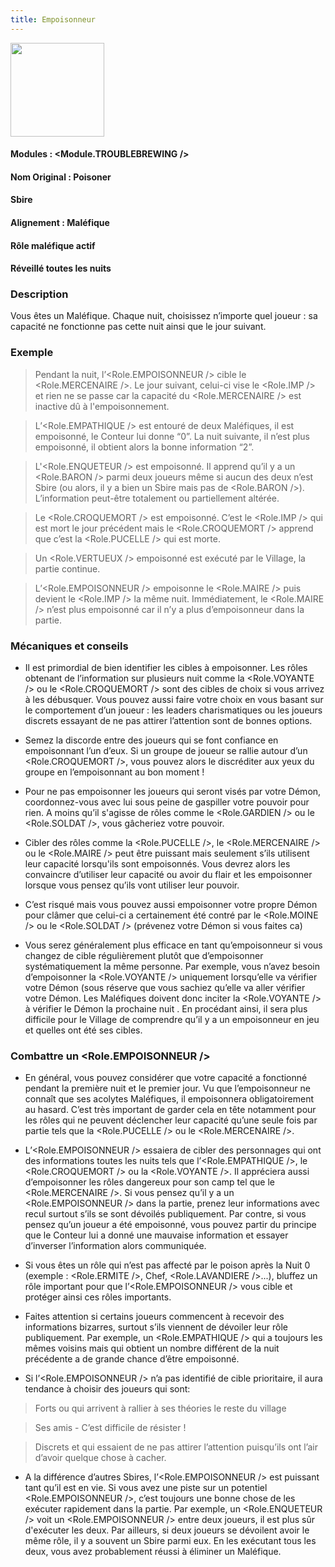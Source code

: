 ```yaml
---
title: Empoisonneur
---
```



<img src='/img/blood-on-the-clocktower/roles/empoisonneur.png' height='150' />

#### Modules : <Module.TROUBLEBREWING />
#### Nom Original : Poisoner
#### Sbire
#### Alignement : Maléfique
#### Rôle maléfique actif
#### Réveillé toutes les nuits

### Description
Vous êtes un Maléfique. Chaque nuit, choisissez n’importe quel joueur : sa capacité ne fonctionne pas cette nuit ainsi que le jour suivant.

### Exemple
> Pendant la nuit, l’<Role.EMPOISONNEUR /> cible le <Role.MERCENAIRE />. Le jour suivant, celui-ci vise le <Role.IMP /> et rien ne se passe car la capacité du <Role.MERCENAIRE /> est inactive dû à l'empoisonnement.

> L’<Role.EMPATHIQUE /> est entouré de deux Maléfiques, il est empoisonné,  le Conteur lui donne “0”. La nuit suivante, il n’est plus empoisonné, il obtient alors la bonne information “2”.

> L'<Role.ENQUETEUR /> est empoisonné. Il apprend qu’il y a un <Role.BARON /> parmi deux joueurs même si aucun des deux n’est Sbire (ou alors, il y a bien un Sbire mais pas de <Role.BARON />). L’information peut-être totalement ou partiellement altérée. 

> Le <Role.CROQUEMORT /> est empoisonné. C’est le <Role.IMP /> qui est mort le jour précédent mais le <Role.CROQUEMORT /> apprend que c’est la <Role.PUCELLE /> qui est morte. 

> Un <Role.VERTUEUX /> empoisonné est exécuté par le Village, la partie continue.

> L’<Role.EMPOISONNEUR /> empoisonne le <Role.MAIRE /> puis devient le <Role.IMP /> la même nuit. Immédiatement, le <Role.MAIRE /> n’est plus empoisonné car il n’y a plus d’empoisonneur dans la partie.

### Mécaniques et conseils
- Il est primordial de bien identifier les cibles à empoisonner. Les rôles obtenant de l’information sur plusieurs nuit comme la <Role.VOYANTE /> ou le <Role.CROQUEMORT /> sont des cibles de choix si vous arrivez à les débusquer. Vous pouvez aussi faire votre choix en vous basant sur le comportement d’un joueur : les leaders charismatiques ou les joueurs discrets essayant de ne pas attirer l’attention sont de bonnes options.

- Semez la discorde entre des joueurs qui se font confiance en empoisonnant l’un d’eux. Si un groupe de joueur se rallie autour d’un <Role.CROQUEMORT />, vous pouvez alors le discréditer aux yeux du groupe en l’empoisonnant au bon moment !

- Pour ne pas empoisonner les joueurs qui seront visés par votre Démon, coordonnez-vous avec lui sous peine de gaspiller votre pouvoir pour rien. A moins qu’il s'agisse de rôles comme le <Role.GARDIEN /> ou le <Role.SOLDAT />, vous gâcheriez votre pouvoir.

- Cibler des rôles comme la <Role.PUCELLE />, le <Role.MERCENAIRE /> ou le <Role.MAIRE /> peut être puissant mais seulement s’ils utilisent leur capacité lorsqu'ils sont empoisonnés. Vous devrez alors les convaincre d’utiliser leur capacité ou avoir du flair et les empoisonner lorsque vous pensez qu’ils vont utiliser leur pouvoir.

- C’est risqué mais vous pouvez aussi empoisonner votre propre Démon pour clâmer que celui-ci a certainement été contré par le <Role.MOINE /> ou le <Role.SOLDAT /> (prévenez votre Démon si vous faites ca)

- Vous serez généralement plus efficace en tant qu’empoisonneur si vous changez de cible régulièrement plutôt que d’empoisonner systématiquement la même personne. Par exemple, vous n’avez besoin d’empoisonner la <Role.VOYANTE /> uniquement lorsqu’elle va vérifier votre Démon (sous réserve que vous sachiez qu’elle va aller vérifier votre Démon. Les Maléfiques doivent donc inciter la <Role.VOYANTE /> à vérifier le Démon la prochaine nuit . En procédant ainsi, il sera plus difficile pour le Village de comprendre qu’il y a un empoisonneur en jeu et quelles ont été ses cibles.


### Combattre un <Role.EMPOISONNEUR />
- En général, vous pouvez considérer que votre capacité a fonctionné pendant la première nuit et le premier jour. Vu que l’empoisonneur ne connaît que ses acolytes Maléfiques, il empoisonnera obligatoirement au hasard. C’est très important de garder cela en tête notamment pour les rôles qui ne peuvent déclencher leur capacité qu’une seule fois par partie tels que la <Role.PUCELLE /> ou le <Role.MERCENAIRE />.

- L’<Role.EMPOISONNEUR /> essaiera de cibler des personnages qui ont des informations toutes les nuits tels que l’<Role.EMPATHIQUE />, le <Role.CROQUEMORT /> ou la <Role.VOYANTE />. Il appréciera aussi d’empoisonner les rôles dangereux pour son camp tel que le <Role.MERCENAIRE />. Si vous pensez qu’il y a un <Role.EMPOISONNEUR /> dans la partie, prenez leur informations avec recul surtout s’ils se sont dévoilés publiquement. Par contre, si vous pensez qu’un joueur a été empoisonné, vous pouvez partir du principe que le Conteur lui a donné une mauvaise information et essayer d’inverser l’information alors communiquée.

- Si vous êtes un rôle qui n’est pas affecté par le poison après la Nuit 0 (exemple : <Role.ERMITE />, Chef, <Role.LAVANDIERE />...), bluffez un rôle important pour que l’<Role.EMPOISONNEUR /> vous cible et protéger ainsi ces rôles importants.

- Faites attention si certains joueurs commencent à recevoir des informations bizarres, surtout s’ils viennent de dévoiler leur rôle publiquement. Par exemple, un <Role.EMPATHIQUE /> qui a toujours les mêmes voisins mais qui obtient un nombre différent de la nuit précédente a de grande chance d’être empoisonné.

- Si l’<Role.EMPOISONNEUR /> n’a pas identifié de cible prioritaire, il aura tendance à choisir des joueurs qui sont:

> Forts ou qui arrivent à rallier à ses théories le reste du village

> Ses amis - C’est difficile de résister !

> Discrets et qui essaient de ne pas attirer l’attention puisqu’ils ont l’air d’avoir quelque chose à cacher.

- A la différence d’autres Sbires, l’<Role.EMPOISONNEUR /> est puissant tant qu’il est en vie. Si vous avez une piste sur un potentiel <Role.EMPOISONNEUR />, c’est toujours une bonne chose de les exécuter rapidement dans la partie. Par exemple, un <Role.ENQUETEUR /> voit un <Role.EMPOISONNEUR /> entre deux joueurs, il est plus sûr d'exécuter les deux. Par ailleurs, si deux joueurs se dévoilent avoir le même rôle, il y a souvent un Sbire parmi eux. En les exécutant tous les deux, vous avez probablement réussi à éliminer un Maléfique.
